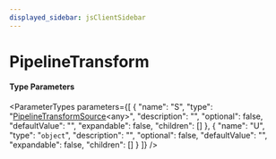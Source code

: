 ```yaml
---
displayed_sidebar: jsClientSidebar
---
```



# PipelineTransform

#### Type Parameters

<ParameterTypes parameters={[
  {
    "name": "S",
    "type": "[PipelineTransformSource](internal.internal-3.PipelineTransformSource.mdx)&#60;any&#62;",
    "description": "",
    "optional": false,
    "defaultValue": "",
    "expandable": false,
    "children": []
  },
  {
    "name": "U",
    "type": "`object`",
    "description": "",
    "optional": false,
    "defaultValue": "",
    "expandable": false,
    "children": []
  }
]} />
